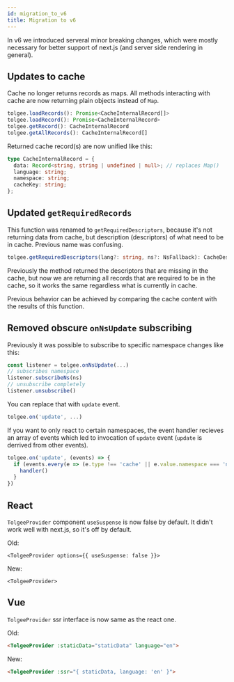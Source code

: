 ```yaml
---
id: migration_to_v6
title: Migration to v6
---
```


In v6 we introduced serveral minor breaking changes, which were mostly necessary for better support of
next.js (and server side rendering in general).

## Updates to cache

Cache no longer returns records as maps.
All methods interacting with cache are now returning plain objects instead of `Map`.

```ts
tolgee.loadRecords(): Promise<CacheInternalRecord[]>
tolgee.loadRecord(): Promise<CacheInternalRecord>
tolgee.getRecord(): CacheInternalRecord
tolgee.getAllRecords(): CacheInternalRecord[]
```

Returned cache record(s) are now unified like this:
```ts
type CacheInternalRecord = {
  data: Record<string, string | undefined | null>; // replaces Map()
  language: string;
  namespace: string;
  cacheKey: string;
};
```

## Updated `getRequiredRecords`

This function was renamed to `getRequiredDescriptors`, because it's not returning data from cache,
but description (descriptors) of what need to be in cache. Previous name was confusing.

```ts
tolgee.getRequiredDescriptors(lang?: string, ns?: NsFallback): CacheDescriptorInternal[]
```

Previously the method returned the descriptors that are missing in the cache, but now we are returning
all records that are required to be in the cache, so it works the same regardless what is currently in cache.

Previous behavior can be achieved by comparing the cache content with the results of this function.

## Removed obscure `onNsUpdate` subscribing

Previously it was possible to subscribe to specific namespace changes like this:

```ts
const listener = tolgee.onNsUpdate(...)
// subscribes namespace
listener.subscribeNs(ns)
// unsubscribe completely
listener.unsubscribe()
```

You can replace that with `update` event.

```ts
tolgee.on('update', ...)
```

If you want to only react to certain namespaces, the event handler recieves an array of events which
led to invocation of `update` event (`update` is derrived from other events).

```ts
tolgee.on('update', (events) => {
  if (events.every(e => (e.type !== 'cache' || e.value.namespace === 'namespace'))) {
    handler()
  }
})
```

## React

`TolgeeProvider` component `useSuspense` is now false by default. It didn't work well with next.js,
so it's off by default.

Old:
```tsx
<TolgeeProvider options={{ useSuspense: false }}>
```

New:
```tsx
<TolgeeProvider>
```

## Vue

`TolgeeProvider` ssr interface is now same as the react one.

Old:
```html
<TolgeeProvider :staticData="staticData" language="en">
```

New:
```html
<TolgeeProvider :ssr="{ staticData, language: 'en' }">
```
